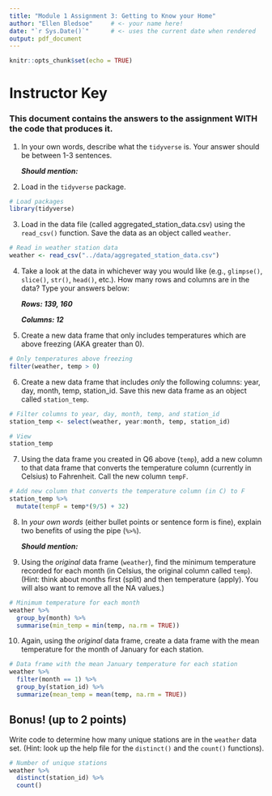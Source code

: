 ```yaml
---
title: "Module 1 Assignment 3: Getting to Know your Home"
author: "Ellen Bledsoe"     # <- your name here!
date: "`r Sys.Date()`"      # <- uses the current date when rendered
output: pdf_document
---
```


```r
knitr::opts_chunk$set(echo = TRUE)
```

# Instructor Key

### This document contains the answers to the assignment WITH the code that produces it.

1.  In your own words, describe what the `tidyverse` is. Your answer should be between 1-3 sentences.

    ***Should mention:***

2.  Load in the `tidyverse` package.

```r
# Load packages
library(tidyverse)
```

3.  Load in the data file (called aggregated_station_data.csv) using the `read_csv()` function. Save the data as an object called `weather`.

```r
# Read in weather station data
weather <- read_csv("../data/aggregated_station_data.csv")
```

4.  Take a look at the data in whichever way you would like (e.g., `glimpse()`, `slice()`, `str()`, `head()`, etc.). How many rows and columns are in the data? Type your answers below:

    ***Rows: 139, 160***

    ***Columns: 12***

5.  Create a new data frame that only includes temperatures which are above freezing (AKA greater than 0).

```r
# Only temperatures above freezing
filter(weather, temp > 0)
```

6.  Create a new data frame that includes *only* the following columns: year, day, month, temp, station_id. Save this new data frame as an object called `station_temp`.

```r
# Filter columns to year, day, month, temp, and station_id
station_temp <- select(weather, year:month, temp, station_id)

# View
station_temp
```

7.  Using the data frame you created in Q6 above (`temp`), add a new column to that data frame that converts the temperature column (currently in Celsius) to Fahrenheit. Call the new column `tempF`.

```r
# Add new column that converts the temperature column (in C) to F
station_temp %>% 
  mutate(tempF = temp*(9/5) + 32)
```

8.  In *your own words* (either bullet points or sentence form is fine), explain two benefits of using the pipe (`%>%`).

    ***Should mention:***

9.  Using the *original* data frame (`weather`), find the minimum temperature recorded for each month (in Celsius, the original column called `temp`). (Hint: think about months first (split) and then temperature (apply). You will also want to remove all the NA values.)

```r
# Minimum temperature for each month
weather %>% 
  group_by(month) %>% 
  summarise(min_temp = min(temp, na.rm = TRUE))
```

10. Again, using the *original* data frame, create a data frame with the mean temperature for the month of January for each station.

```r
# Data frame with the mean January temperature for each station
weather %>% 
  filter(month == 1) %>% 
  group_by(station_id) %>% 
  summarize(mean_temp = mean(temp, na.rm = TRUE))
```

## Bonus! (up to 2 points)

Write code to determine how many unique stations are in the `weather` data set. (Hint: look up the help file for the `distinct()` and the `count()` functions).

```r
# Number of unique stations
weather %>% 
  distinct(station_id) %>% 
  count() 
```
